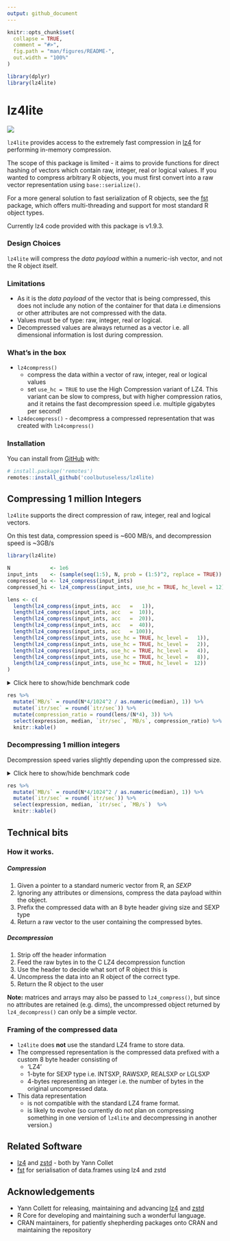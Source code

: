 ```yaml
---
output: github_document
---
```


<!-- README.md is generated from README.Rmd. Please edit that file -->

```r
knitr::opts_chunk$set(
  collapse = TRUE,
  comment = "#>",
  fig.path = "man/figures/README-",
  out.width = "100%"
)

library(dplyr)
library(lz4lite)
```

# lz4lite

<!-- badges: start -->
![](https://img.shields.io/badge/cool-useless-green.svg)
<!-- badges: end -->

`lz4lite` provides access to the extremely fast compression in [lz4](https://github.com/lz4/lz4)
for performing in-memory compression.

The scope of this package is limited - it aims to provide functions for direct hashing of vectors
which contain raw, integer, real or logical values.   If you wanted to 
compress arbitrary R objects, you must first convert into a raw
vector representation using `base::serialize()`.

For a more general solution to fast serialization of R objects, see the 
[fst](https://github.com/fstpackage/fst) package, which offers multi-threading
and support for most standard R object types.

Currently lz4 code provided with this package is v1.9.3.


### Design Choices

`lz4lite` will compress the *data payload* within a numeric-ish vector, and not the
R object itself.

### Limitations

* As it is the *data payload* of the vector that is being compressed, this
  does not include any notion of the container for that data i.e
  dimensions or other attributes are not compressed with the data.
* Values must be of type: raw, integer, real or logical.
* Decompressed values are always returned as a vector i.e. all dimensional 
  information is lost during compression.


### What's in the box

* `lz4compress()` 
    - compress the data within a vector of  raw, integer, real or logical values
    - set `use_hc = TRUE` to use the High Compression variant of LZ4. This
      variant can be slow to compress, but with higher compression ratios, 
      and it retains the fast decompression speed i.e. multiple gigabytes per second!
* `lz4decompress()` - decompress a compressed representation that was created with
  `lz4compress()`


### Installation

You can install from [GitHub](https://github.com/coolbutuseless/lz4lite) with:

``` r
# install.package('remotes')
remotes::install_github('coolbutuseless/lz4lite)
```



## Compressing 1 million Integers

`lz4lite` supports the direct compression of raw, integer, real and logical vectors.

On this test data, compression speed is ~600 MB/s, and decompression speed is ~3GB/s

```r
library(lz4lite)

N             <- 1e6
input_ints    <- (sample(seq(1:5), N, prob = (1:5)^2, replace = TRUE))
compressed_lo <- lz4_compress(input_ints)
compressed_hi <- lz4_compress(input_ints, use_hc = TRUE, hc_level = 12)
```


```r
lens <- c(
  length(lz4_compress(input_ints, acc   =   1)),
  length(lz4_compress(input_ints, acc   =  10)),
  length(lz4_compress(input_ints, acc   =  20)),
  length(lz4_compress(input_ints, acc   =  40)),
  length(lz4_compress(input_ints, acc   = 100)),
  length(lz4_compress(input_ints, use_hc = TRUE, hc_level =   1)),
  length(lz4_compress(input_ints, use_hc = TRUE, hc_level =   2)),
  length(lz4_compress(input_ints, use_hc = TRUE, hc_level =   4)),
  length(lz4_compress(input_ints, use_hc = TRUE, hc_level =   8)),
  length(lz4_compress(input_ints, use_hc = TRUE, hc_level =  12))
)
```



<details>
<summary> Click here to show/hide benchmark code </summary>

```r
library(lz4lite)
library(fst)

res <- bench::mark(
  lz4_compress(input_ints, acc   =   1),
  lz4_compress(input_ints, acc   =  10),
  lz4_compress(input_ints, acc   =  20),
  lz4_compress(input_ints, acc   =  50),
  lz4_compress(input_ints, acc   = 100),
  lz4_compress(input_ints, use_hc = TRUE, hc_level =   1),
  lz4_compress(input_ints, use_hc = TRUE, hc_level =   2),
  lz4_compress(input_ints, use_hc = TRUE, hc_level =   4),
  lz4_compress(input_ints, use_hc = TRUE, hc_level =   8),
  lz4_compress(input_ints, use_hc = TRUE, hc_level =  12),
  check = FALSE
)
```
</details>


```r
res %>% 
  mutate(`MB/s` = round(N*4/1024^2 / as.numeric(median), 1)) %>%
  mutate(`itr/sec` = round(`itr/sec`)) %>%
  mutate(compression_ratio = round(lens/(N*4), 3)) %>%
  select(expression, median, `itr/sec`, `MB/s`, compression_ratio) %>%
  knitr::kable()
```


### Decompressing 1 million integers

Decompression speed varies slightly depending upon the compressed size.

<details>
<summary> Click here to show/hide benchmark code </summary>

```r
res <- bench::mark(
  lz4_decompress(compressed_lo),
  lz4_decompress(compressed_hi)
)
```

</details>

```r
res %>% 
  mutate(`MB/s` = round(N*4/1024^2 / as.numeric(median), 1)) %>%
  mutate(`itr/sec` = round(`itr/sec`)) %>%
  select(expression, median, `itr/sec`, `MB/s`)  %>%
  knitr::kable()
```



## Technical bits

### How it works.

##### Compression

1. Given a pointer to a standard numeric vector from R, an *SEXP*
2. Ignoring any attributes or dimensions, compress the data payload within 
   the object.
3. Prefix the compressed data with an 8 byte header giving size and SEXP type
4. Return a raw vector to the user containing the compressed bytes.

##### Decompression

1. Strip off the header information
2. Feed the raw bytes in to the C LZ4 decompression function
3. Use the header to decide what sort of R object this is
4. Uncompress the data into an R object of the correct type.
5. Return the R object to the user

**Note:** matrices and arrays may also be passed to `lz4_compress()`, but since
no attributes are retained (e.g. dims), the uncompressed object
returned by `lz4_decompress()` can only be a simple vector.


### Framing of the compressed data

* `lz4lite` does **not** use the standard LZ4 frame to store data.
* The compressed representation is the compressed data prefixed with 
  a custom 8 byte header consisting of 
    * 'LZ4'
    * 1-byte for SEXP type i.e. INTSXP, RAWSXP, REALSXP or LGLSXP
    * 4-bytes representing an integer i.e. the number of bytes in the 
      original uncompressed data.
* This data representation 
    * is not compatible with the standard LZ4 frame 
      format.
    * is likely to evolve (so currently do not plan on compressing something in 
      one version of `lz4lite` and decompressing in another version.)








## Related Software

* [lz4](https://github.com/lz4/lz4) and [zstd](https://github.com/facebook/zstd) - both by Yann Collet
* [fst](https://github.com/fstpackage/fst) for serialisation of data.frames using
  lz4 and zstd

## Acknowledgements

* Yann Collett for releasing, maintaining and advancing 
[lz4](https://github.com/lz4/lz4) and [zstd](https://github.com/facebook/zstd)
* R Core for developing and maintaining such a wonderful language.
* CRAN maintainers, for patiently shepherding packages onto CRAN and maintaining
  the repository
